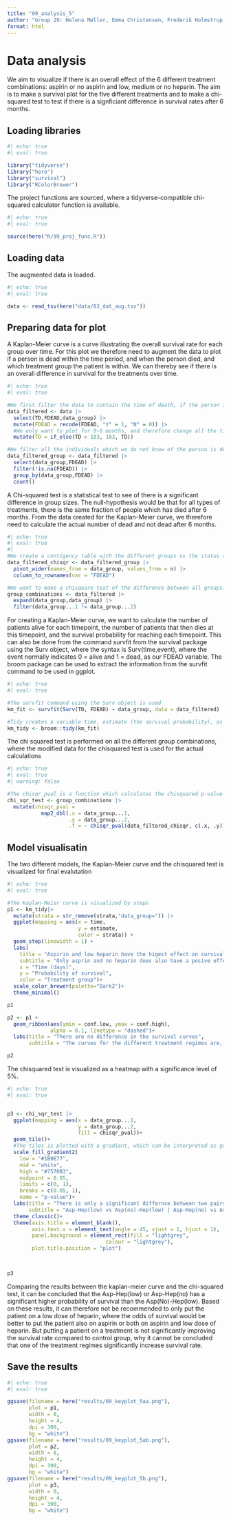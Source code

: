 ```yaml
---
title: "09_analysis_5"
author: "Group 29: Helena Møller, Emma Christensen, Frederik Holmstrup, Casper Harreby & Laura Christiansen"
format: html
---
```


# Data analysis

We aim to visualize if there is an overall effect of the 6 different treatment combinations: aspirin or no aspirin and low, medium or no heparin. The aim is to make a survival plot for the five different treatments and to make a chi-squared test to test if there is a signficiant difference in survival rates after 6 months.

## Loading libraries

```r
#| echo: true
#| eval: true

library("tidyverse")
library("here")
library("survival")
library("RColorBrewer")
```

The project functions are sourced, where a tidyverse-compatible chi-squared calculator function is available.

```r
#| echo: true
#| eval: true

source(here("R/99_proj_func.R"))
```

## Loading data

The augmented data is loaded.

```r
#| echo: true
#| eval: true

data <- read_tsv(here("data/03_dat_aug.tsv"))
```

## Preparing data for plot

A Kaplan-Meier curve is a curve illustrating the overall survival rate for each group over time. For this plot we therefore need to augment the data to plot if a person is dead within the time period, and when the person died, and which treatment group the patient is within. We can thereby see if there is an overall difference in survival for the treatments over time.

```r
#| echo: true
#| eval: true

#We first filter the data to contain the time of death, if the person is actually dead and the treatment groups of the subject
data_filtered <- data |> 
  select(TD,FDEAD,data_group) |> 
  mutate(FDEAD = recode(FDEAD, "Y" = 1, "N" = 0)) |> 
  #We only want to plot for 0-6 months, and therefore change all the time-of-deaths after 6 months to be censored at 6 months instead
  mutate(TD = if_else(TD > 183, 183, TD))

#We filter all the individuals which we do not know of the person is dead or not, and count the amount of dead or not after 6 months
data_filtered_group <- data_filtered |> 
  select(data_group,FDEAD) |> 
  filter(!is.na(FDEAD)) |> 
  group_by(data_group,FDEAD) |> 
  count()
```

A Chi-squared test is a statistical test to see of there is a significant difference in group sizes. The null-hypothesis would be that for all types of treatments, there is the same fraction of people which has died after 6 months. From the data created for the Kaplan-Meier curve, we therefore need to calculate the actual number of dead and not dead after 6 months.

```r
#| echo: true
#| eval: true
#| 
#We create a contigency table with the different groups vs the status after 6 months
data_filtered_chisqr <- data_filtered_group |> 
  pivot_wider(names_from = data_group, values_from = n) |> 
  column_to_rownames(var = "FDEAD")

#We want to make a chisquare test of the difference between all groups. We therefore create a dataframe with two columns creating all different group combinations
group_combinations <- data_filtered |> 
  expand(data_group,data_group) |> 
  filter(data_group...1 != data_group...2)
```

For creating a Kaplan-Meier curve, we want to calculate the number of patients alive for each timepoint, the number of patients that then dies at this timepoint, and the survival probability for reaching each timepoint. This can also be done from the command survfit from the survival package using the Surv object, where the syntax is Surv(time,event), where the event normally indicates 0 = alive and 1 = dead, as our FDEAD variable. The broom package can be used to extract the information from the survfit command to be used in ggplot.

```r
#| echo: true
#| eval: true

#The survfit command using the Surv object is used
km_fit <- survfit(Surv(TD, FDEAD) ~ data_group, data = data_filtered)

#Tidy creates a variable time, estimate (the survival probability), as well as a confidence interval for the estimate. It also creates a variable called 'strata' indicating the data groups defined
km_tidy <- broom::tidy(km_fit)
```

The chi squared test is performed on all the different group combinations, where the modified data for the chisquared test is used for the actual calculations

```r
#| echo: true
#| eval: true
#| warning: false

#The chisqr_pval is a function which calculates the chisquared p-value testing the null hypothesis that these two groups are not independent
chi_sqr_test <- group_combinations |> 
  mutate(chisqr_pval = 
           map2_dbl(.x = data_group...1,
                    .y = data_group...2,
                    .f = ~ chisqr_pval(data_filtered_chisqr, c(.x, .y))))
```

## Model visualisatin

The two different models, the Kaplan-Meier curve and the chisquared test is visualized for final evalutation

```r
#| echo: true
#| eval: true

#The Kaplan-Meier curve is visualized by steps
p1 <- km_tidy|> 
  mutate(strata = str_remove(strata,"data_group=")) |> 
  ggplot(mapping = aes(x = time, 
                       y = estimate, 
                       color = strata)) +
  geom_step(linewidth = 1) + 
  labs(
    title = "Aspirin and low heparin have the higest effect on survival rate",
    subtitle = "Only asprin and no heparin does also have a posive effect on survival rate \n compared to control",
    x = "Time (days)",
    y = "Probability of survival",
    color = "Treatment group")+
  scale_color_brewer(palette="Dark2")+
  theme_minimal()

p1

p2 <- p1 +
  geom_ribbon(aes(ymin = conf.low, ymax = conf.high), 
              alpha = 0.1, linetype = "dashed")+
  labs(title = "There are no difference in the survival curves",
       subtitle = "The curves for the different treatment regimes are, including the 95% confidence \n intervals, very similar")

p2
```

The chisquared test is visualized as a heatmap with a significance level of 5%.

```r
#| echo: true
#| eval: true


p3 <- chi_sqr_test |> 
  ggplot(mapping = aes(x = data_group...1,
                       y = data_group...2,
                       fill = chisqr_pval))+
  geom_tile()+
  #The tiles is plotted with a gradient, which can be interpreted as green colors are below the significance level, purple levels are above the significance level
  scale_fill_gradient2(
    low = "#1B9E77",
    mid = "white",
    high = "#7570B3",
    midpoint = 0.05,
    limits = c(0, 1),
    breaks = c(0.05, 1),
    name = "p-value")+
  labs(title = "There is only a significant differnce between two pairs of groups",
       subtitle = "Asp-Hep(low) vs Asp(no)-Hep(low) | Asp-Hep(no) vs Asp(no)-Hep(low)")+
  theme_classic()+
  theme(axis.title = element_blank(),
        axis.text.x = element_text(angle = 45, vjust = 1, hjust = 1),
        panel.background = element_rect(fill = "lightgrey",
                                colour = "lightgrey"),
        plot.title.position = "plot")
  


p3
```

Comparing the results between the kaplan-meier curve and the chi-squared test, it can be concluded that the Asp-Hep(low) or Asp-Hep(no) has a significant higher probability of survival than the Asp(No)-Hep(low). Based on these results, it can therefore not be recommended to only put the patient on a low dose of heparin, where the odds of survival would be better to put the patient also on aspirin or both on aspirin and low dose of heparin. But putting a patient on a treatment is not significantly improving the survival rate compared to control group, why it cannot be concluded that one of the treatment regimes significantly increase survival rate.

## Save the results

```r
#| echo: true
#| eval: true

ggsave(filename = here("results/09_keyplot_5aa.png"), 
       plot = p1, 
       width = 8, 
       height = 4, 
       dpi = 300, 
       bg = "white")  
ggsave(filename = here("results/09_keyplot_5ab.png"), 
       plot = p2, 
       width = 8, 
       height = 4, 
       dpi = 300, 
       bg = "white")  
ggsave(filename = here("results/09_keyplot_5b.png"), 
       plot = p3, 
       width = 8, 
       height = 4,
       dpi = 300, 
       bg = "white")  
```
